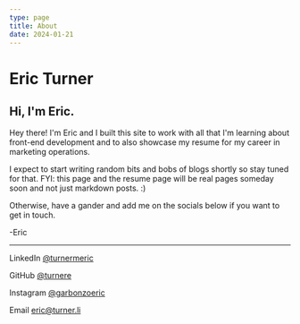 ```yaml
---
type: page
title: About
date: 2024-01-21
---
```


# Eric Turner

## Hi, I'm Eric.

Hey there! I'm Eric and I built this site to work with all that I'm learning about front-end development and to also showcase my resume for my career in marketing operations.

I expect to start writing random bits and bobs of blogs shortly so stay tuned for that. FYI: this page and the resume page will be real pages someday soon and not just markdown posts. :)

Otherwise, have a gander and add me on the socials below if you want to get in touch. 

-Eric

---

  LinkedIn [@turnermeric](https://www.linkedin.com/in/turnermeric/)

  GitHub [@turnere](https://github.com/turnere)

  Instagram [@garbonzoeric](https://www.instagram.com/garbanzoeric/)

  Email eric@turner.li

